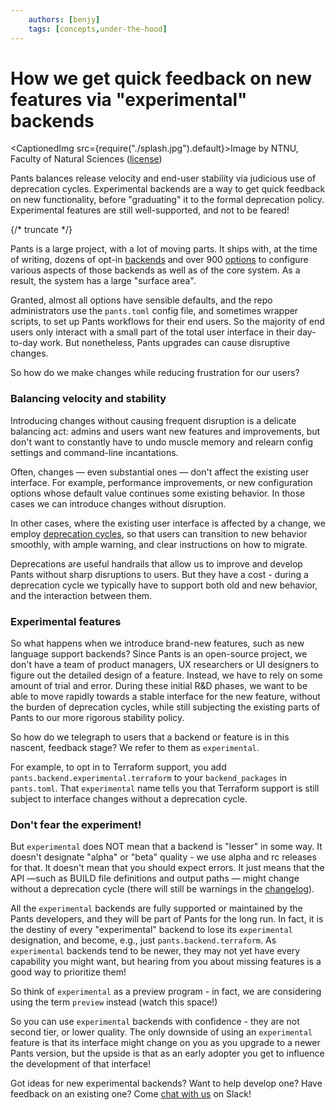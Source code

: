 ```yaml
---
    authors: [benjy]
    tags: [concepts,under-the-hood]
---
```


# How we get quick feedback on new features via "experimental" backends

<CaptionedImg src={require("./splash.jpg").default}>Image by NTNU, Faculty of Natural Sciences ([license](https://creativecommons.org/licenses/by/2.0/))</CaptionedImg>

Pants balances release velocity and end-user stability via judicious use of deprecation cycles. Experimental backends are a way to get quick feedback on new functionality, before "graduating" it to the formal deprecation policy. Experimental features are still well-supported, and not to be feared!

{/* truncate */}

Pants is a large project, with a lot of moving parts. It ships with, at the time of writing, dozens of opt-in [backends](https://www.pantsbuild.org/docs/enabling-backends) and over 900 [options](https://www.pantsbuild.org/docs/options) to configure various aspects of those backends as well as of the core system. As a result, the system has a large "surface area".

Granted, almost all options have sensible defaults, and the repo administrators use the `pants.toml` config file, and sometimes wrapper scripts, to set up Pants workflows for their end users. So the majority of end users only interact with a small part of the total user interface in their day-to-day work. But nonetheless, Pants upgrades can cause disruptive changes.

So how do we make changes while reducing frustration for our users?

### Balancing velocity and stability

Introducing changes without causing frequent disruption is a delicate balancing act: admins and users want new features and improvements, but don't want to constantly have to undo muscle memory and relearn config settings and command-line incantations.

Often, changes — even substantial ones — don't affect the existing user interface. For example, performance improvements, or new configuration options whose default value continues some existing behavior. In those cases we can introduce changes without disruption.

In other cases, where the existing user interface is affected by a change, we employ [deprecation cycles](https://www.pantsbuild.org/docs/deprecation-policy), so that users can transition to new behavior smoothly, with ample warning, and clear instructions on how to migrate.

Deprecations are useful handrails that allow us to improve and develop Pants without sharp disruptions to users. But they have a cost - during a deprecation cycle we typically have to support both old and new behavior, and the interaction between them.

### Experimental features

So what happens when we introduce brand-new features, such as new language support backends? Since Pants is an open-source project, we don't have a team of product managers, UX researchers or UI designers to figure out the detailed design of a feature. Instead, we have to rely on some amount of trial and error. During these initial R&D phases, we want to be able to move rapidly towards a stable interface for the new feature, without the burden of deprecation cycles, while still subjecting the existing parts of Pants to our more rigorous stability policy.

So how do we telegraph to users that a backend or feature is in this nascent, feedback stage? We refer to them as `experimental`.

For example, to opt in to Terraform support, you add `pants.backend.experimental.terraform` to your `backend_packages` in `pants.toml`. That `experimental` name tells you that Terraform support is still subject to interface changes without a deprecation cycle.

### Don't fear the experiment!

But `experimental` does NOT mean that a backend is "lesser" in some way. It doesn't designate "alpha" or "beta" quality - we use alpha and rc releases for that. It doesn't mean that you should expect errors. It just means that the API —such as BUILD file definitions and output paths — might change without a deprecation cycle (there will still be warnings in the [changelog](https://www.pantsbuild.org/docs/changelog)).

All the `experimental` backends are fully supported or maintained by the Pants developers, and they will be part of Pants for the long run. In fact, it is the destiny of every "experimental" backend to lose its `experimental` designation, and become, e.g., just `pants.backend.terraform`. As `experimental` backends tend to be newer, they may not yet have every capability you might want, but hearing from you about missing features is a good way to prioritize them!

So think of `experimental` as a preview program - in fact, we are considering using the term `preview` instead (watch this space!)

So you can use `experimental` backends with confidence - they are not second tier, or lower quality. The only downside of using an `experimental` feature is that its interface might change on you as you upgrade to a newer Pants version, but the upside is that as an early adopter you get to influence the development of that interface!

Got ideas for new experimental backends? Want to help develop one? Have feedback on an existing one? Come [chat with us](https://www.pantsbuild.org/docs/getting-help) on Slack!